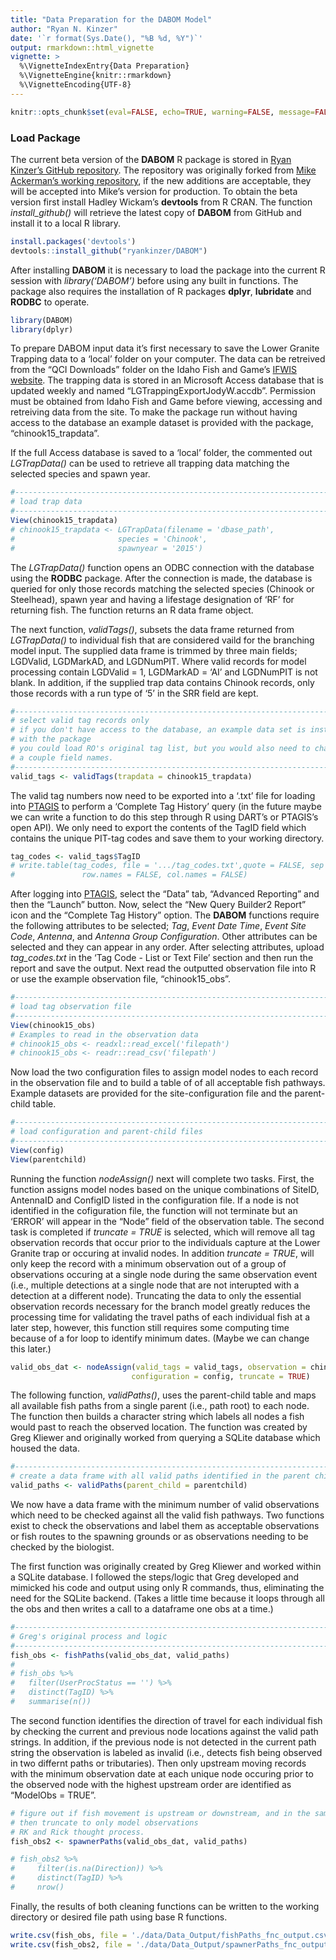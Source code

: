 ```yaml
---
title: "Data Preparation for the DABOM Model"
author: "Ryan N. Kinzer"
date: '`r format(Sys.Date(), "%B %d, %Y")`'
output: rmarkdown::html_vignette
vignette: >
  %\VignetteIndexEntry{Data Preparation}
  %\VignetteEngine{knitr::rmarkdown}
  %\VignetteEncoding{UTF-8}
---
```


```r
knitr::opts_chunk$set(eval=FALSE, echo=TRUE, warning=FALSE, message=FALSE)
```

### Load Package

The current beta version of the __DABOM__ R package is stored in [Ryan Kinzer's GitHub repository](https://github.com/ryankinzer/DABOM). The repository was originally forked from [Mike Ackerman's working repository](https://github.com/mackerman/DABOM), if the new additions are acceptable, they will be accepted into Mike's version for production. To obtain the beta version first install Hadley Wickam's __devtools__ from R CRAN. The function *install_github()* will retrieve the latest copy of __DABOM__ from GitHub and install it to a local R library.

```r
install.packages('devtools')
devtools::install_github("ryankinzer/DABOM")
```

After installing __DABOM__ it is necessary to load the package into the current R session with *library('DABOM')* before using any built in functions. The package also requires the installation of R packages __dplyr__, __lubridate__ and __RODBC__ to operate.

```r
library(DABOM)
library(dplyr)
```

To prepare DABOM input data it's first necessary to save the Lower Granite Trapping data to a 'local' folder on your computer.  The data can be retreived from the "QCI Downloads" folder on the Idaho Fish and Game's [IFWIS website](https://collaboration.idfg.idaho.gov/default.aspx). The trapping data is stored in an Microsoft Access database that is updated weekly and named "LGTrappingExportJodyW.accdb". Permission must be obtained from Idaho Fish and Game before viewing, accessing and retreiving data from the site. To make the package run without having access to the database an example dataset is provided with the package, "chinook15_trapdata". 

If the full Access database is saved to a 'local' folder, the commented out *LGTrapData()* can be used to retrieve all trapping data matching the selected species and spawn year.

```r
#------------------------------------------------------------------------------
# load trap data
#------------------------------------------------------------------------------
View(chinook15_trapdata)
# chinook15_trapdata <- LGTrapData(filename = 'dbase_path',
#                       species = 'Chinook',
#                       spawnyear = '2015')
```

The *LGTrapData()* function opens an ODBC connection with the database using the __RODBC__ package.  After the connection is made, the database is queried for only those records matching the selected species (Chinook or Steelhead), spawn year and having a lifestage designation of 'RF' for returning fish. The function returns an R data frame object.  

The next function, *validTags()*, subsets the data frame returned from *LGTrapData()* to individual fish that are considered vaild for the branching model input.  The supplied data frame is trimmed by three main fields; LGDValid, LGDMarkAD, and LGDNumPIT.  Where valid records for model processing contain LGDValid = 1, LGDMarkAD = 'AI' and LGDNumPIT is not blank.  In addition, if the supplied trap data contains Chinook records, only those records with a run type of '5' in the SRR field are kept.

```r
#------------------------------------------------------------------------------
# select valid tag records only
# if you don't have access to the database, an example data set is installed
# with the package
# you could load RO's original tag list, but you would also need to change
# a couple field names.
#------------------------------------------------------------------------------
valid_tags <- validTags(trapdata = chinook15_trapdata)
```

The valid tag numbers now need to be exported into a '.txt' file for loading into [PTAGIS](http://PTAGIS.org) to perform a 'Complete Tag History' query (in the future maybe we can write a function to do this step through R using DART's or PTAGIS's open API).   We only need to export the contents of the TagID field which contains the unique PIT-tag codes and save them to your working directory.

```r
tag_codes <- valid_tags$TagID
# write.table(tag_codes, file = '.../tag_codes.txt',quote = FALSE, sep = '\t',
#               row.names = FALSE, col.names = FALSE)
```

After logging into [PTAGIS](http://PTAGIS.org), select the "Data" tab, "Advanced Reporting" and then the "Launch" button. Now, select the "New Query Builder2 Report" icon and the "Complete Tag History" option. The __DABOM__ functions require the following attributes to be selected; *Tag*, *Event Date Time*, *Event Site Code*, *Antenna*, and *Antenna Group Configuration*. Other attributes can be selected and they can appear in any order.  After selecting attributes, upload *tag_codes.txt* in the 'Tag Code - List or Text File' section and then run the report and save the output.  Next read the outputted observation file into R or use the example observation file, "chinook15_obs".

```r
#------------------------------------------------------------------------------
# load tag observation file
#------------------------------------------------------------------------------
View(chinook15_obs)
# Examples to read in the observation data
# chinook15_obs <- readxl::read_excel('filepath')
# chinook15_obs <- readr::read_csv('filepath')
```

Now load the two configuration files to assign model nodes to each record in the observation file and to build a table of of all acceptable fish pathways.  Example datasets are provided for the site-configuration file and the parent-child table.

```r
#------------------------------------------------------------------------------
# load configuration and parent-child files
#------------------------------------------------------------------------------
View(config)
View(parentchild)
```

Running the function *nodeAssign()* next will complete two tasks.  First, the function assigns model nodes based on the unique combinations of SiteID, AntennaID and ConfigID listed in the configuration file. If a node is not identified in the cofiguration file, the function will not terminate but an 'ERROR' will appear in the "Node" field of the observation table. The second task is completed if *truncate = TRUE* is selected, which will remove all tag observation records that occur prior to the individuals capture at the Lower Granite trap or occuring at invalid nodes. In addition *truncate = TRUE*, will only keep the record with a minimum observation out of a group of observations occuring at a single node during the same observation event (i.e., multiple detections at a single node that are not interupted with a detection at a different node).  Truncating the data to only the essential observation records necessary for the branch model greatly reduces the processing time for validating the travel paths of each individual fish at a later step, however, this function still requires some computing time because of a for loop to identify minimum dates. (Maybe we can change this later.) 

```r
valid_obs_dat <- nodeAssign(valid_tags = valid_tags, observation = chinook15_obs,
                           configuration = config, truncate = TRUE)
```
The following function, *validPaths()*, uses the parent-child table and maps all available fish paths from a single parent (i.e., path root) to each node. The function then builds a character string which labels all nodes a fish would past to reach the observed location. The function was created by Greg Kliewer and originally worked from querying a SQLite database which housed the data.

```r
#------------------------------------------------------------------------------
# create a data frame with all valid paths identified in the parent child table
valid_paths <- validPaths(parent_child = parentchild)
```

We now have a data frame with the minimum number of valid observations which need to be checked against all the valid fish pathways.  Two functions exist to check the observations and label them as acceptable observations or fish routes to the spawning grounds or as observations needing to be checked by the biologist.  

The first function was originally created by Greg Kliewer and worked within a SQLite database. I followed the steps/logic that Greg developed and mimicked his code and output using only R commands, thus, eliminating the need for the SQLite backend. (Takes a little time because it loops through all the obs and then writes a call to a dataframe one obs at a time.)  

```r
#------------------------------------------------------------------------------
# Greg's original process and logic
#------------------------------------------------------------------------------
fish_obs <- fishPaths(valid_obs_dat, valid_paths)
# 
# fish_obs %>%
#   filter(UserProcStatus == '') %>%
#   distinct(TagID) %>%
#   summarise(n())
```
The second function identifies the direction of travel for each individual fish by checking the current and previous node locations against the valid path strings.  In addition, if the previous node is not detected in the current path string the observation is labeled as invalid (i.e., detects fish being observed in two differnt paths or tributaries).  Then only upstream moving records with the minimum observation date at each unique node occuring prior to the observed node with the highest upstream order are identified as "ModelObs = TRUE".  

```r
# figure out if fish movement is upstream or downstream, and in the same path
# then truncate to only model observations
# RK and Rick thought process.
fish_obs2 <- spawnerPaths(valid_obs_dat, valid_paths)

# fish_obs2 %>%
#     filter(is.na(Direction)) %>%
#     distinct(TagID) %>%
#     nrow()
```

Finally, the results of both cleaning functions can be written to the working directory or desired file path using base R functions.

```r
write.csv(fish_obs, file = './data/Data_Output/fishPaths_fnc_output.csv')
write.csv(fish_obs2, file = './data/Data_Output/spawnerPaths_fnc_output.csv')
```

